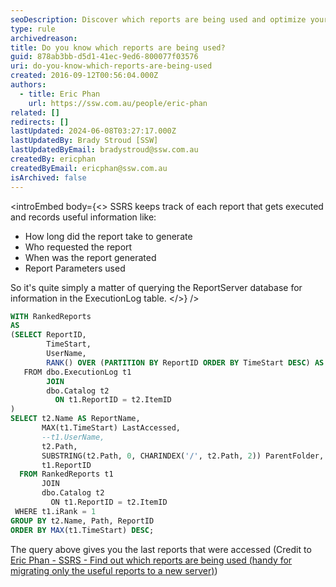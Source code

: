 ```yaml
---
seoDescription: Discover which reports are being used and optimize your SSRS reporting experience with valuable insights on report execution history.
type: rule
archivedreason:
title: Do you know which reports are being used?
guid: 878ab3bb-d5d1-41ec-9ed6-800077f03576
uri: do-you-know-which-reports-are-being-used
created: 2016-09-12T00:56:04.000Z
authors:
  - title: Eric Phan
    url: https://ssw.com.au/people/eric-phan
related: []
redirects: []
lastUpdated: 2024-06-08T03:27:17.000Z
lastUpdatedBy: Brady Stroud [SSW]
lastUpdatedByEmail: bradystroud@ssw.com.au
createdBy: ericphan
createdByEmail: ericphan@ssw.com.au
isArchived: false
---
```


<introEmbed
  body={<>
SSRS keeps track of each report that gets executed and records useful information like:

- How long did the report take to generate
- Who requested the report
- When was the report generated
- Report Parameters used

So it's quite simply a matter of querying the ReportServer database for information in the ExecutionLog table.
  </>}
/>
```sql
WITH RankedReports
AS
(SELECT ReportID,
        TimeStart,
        UserName,
        RANK() OVER (PARTITION BY ReportID ORDER BY TimeStart DESC) AS iRank
   FROM dbo.ExecutionLog t1
        JOIN
        dbo.Catalog t2
          ON t1.ReportID = t2.ItemID
)
SELECT t2.Name AS ReportName,
       MAX(t1.TimeStart) LastAccessed,
       --t1.UserName,
       t2.Path,
       SUBSTRING(t2.Path, 0, CHARINDEX('/', t2.Path, 2)) ParentFolder,
       t1.ReportID
  FROM RankedReports t1
       JOIN
       dbo.Catalog t2
         ON t1.ReportID = t2.ItemID
 WHERE t1.iRank = 1
GROUP BY t2.Name, Path, ReportID
ORDER BY MAX(t1.TimeStart) DESC;
```

The query above gives you the last reports that were accessed (Credit to [Eric Phan - SSRS - Find out which reports are being used (handy for migrating only the useful reports to a new server)](http://ericphan.net/blog/2016/9/12/ssrs-find-out-which-reports-area-being-used-handy-for-migrating-only-the-useful-reports-to-a-new-server))
